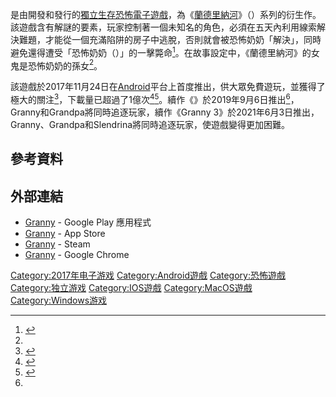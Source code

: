 {{noteTA
|G1=Games
}}
{{Infobox video game
| title = {{lang|en|Granny}}
| developer = {{lang|en|DVloper}}
| publisher = {{lang|en|DVloper}}
| series = 《[[蘭德里納河|蘭德里納河]]》（{{lang|en|''Slendrina''}}）
| engine = [[Unity_(游戏引擎)|Unity]]
| platforms = [[Android|Android]]<br /> [[iOS|iOS]]<br /> [[Microsoft_Windows|Microsoft Windows]]
| released = {{Unbulleted list|'''Android'''|2017-11-24|'''iOS'''|2017-12-11|'''Microsoft Windows'''|2018-11-20}}
| genre = [[生存恐怖游戏|生存恐怖]]，[[驚悚|驚悚]]
| modes = [[单人电子游戏|单人]]
| image = Granny_Game_Logo.png
}}

{{vgname|Granny}}是由{{lang|en|DVloper}}開發和發行的[[獨立遊戲|獨立]][[生存恐怖游戏|生存恐怖]][[電子遊戲|電子遊戲]]，為《[[蘭德里納河|蘭德里納河]]》（{{lang|en|''Slendrina''}}）系列的衍生作。該遊戲含有解謎的要素，玩家控制著一個未知名的角色，必須在五天內利用線索解決難題，才能從一個充滿陷阱的房子中逃脫，否則就會被恐怖奶奶「解決」，同時避免還得遭受「恐怖奶奶（{{lang|en|Granny}}）」的一擊斃命<ref name="Tecnoblog(2020-06-17)">{{cite web|url=https://tecnoblog.net/346082/como-bugar-a-granny-e-conseguir-sair-de-casa/|title=Como bugar a Granny e conseguir sair de casa|last=Leonardo|first=André|work=Tecnoblog|date=2020-06-17|accessdate=2020-07-20|archive-url=https://web.archive.org/web/20200720085244/https://tecnoblog.net/346082/como-bugar-a-granny-e-conseguir-sair-de-casa/|archive-date=2020-07-20|dead-url=no}}</ref>。在故事設定中，《蘭德里納河》的女鬼{{lang|en|Slendrina}}是恐怖奶奶的孫女<ref name="Tecnoblog(2020-06-17)" />。

該遊戲於2017年11月24日在[[Android|Android]]平台上首度推出，供大眾免費遊玩，並獲得了極大的關注<ref name="Newsweek(2018-03-23)">{{cite news|url=https://www.newsweek.com/granny-horror-game-walkthrough-cheats-rooms-items-ios-android-859002|title='Granny' Horror Game Walkthrough: Cheat List for Every Room Including Hidden Weapon Passage|last=Harbison|first=Cammy|work=[[新聞週刊|Newsweek]]|date=2018-03-23|accessdate=2020-07-20|archive-url=https://web.archive.org/web/20190704231633/https://www.newsweek.com/granny-horror-game-walkthrough-cheats-rooms-items-ios-android-859002|archive-date=2019-07-04|dead-url=no}}</ref>，下載量已超過了1億次<ref name="CyberScoop(2019-06-27)">{{cite news|url=https://www.cyberscoop.com/scary-granny-zomby-android-credential-stealing-wandera/|title=A zombie game with 50,000 Play Store downloads was pulling sensitive data from Gmail|last=Stone|first=Jeff|work=CyberScoop|date=2019-06-27|accessdate=2020-07-20|archive-url=https://web.archive.org/web/20200620065248/https://www.cyberscoop.com/scary-granny-zomby-android-credential-stealing-wandera/|archive-date=2020-06-20|dead-url=no}}</ref><ref name="HiTekno(2020-04-05)">{{cite web|url=https://www.hitekno.com/games/2020/04/05/084500/10-game-android-offline-terbaik-april-2020-auto-usir-kegabutan|title=10 Game Android Offline Terbaik April 2020, Auto Usir Kegabutan!|last1=Pratnyawan|first1=Agung|last2=Rachmanta|first2=Rezza Dwi|work=HiTekno|date=2020-04-05|accessdate=2020-07-20|archive-url=https://web.archive.org/web/20200410070538/https://www.hitekno.com/games/2020/04/05/084500/10-game-android-offline-terbaik-april-2020-auto-usir-kegabutan|archive-date=2020-04-10|dead-url=no}}</ref>。續作《{{lang|en|Granny: Chapter Two}}》於2019年9月6日推出<ref name="HiTekno(2020-04-05)" />，Granny和Grandpa將同時追逐玩家，續作《Granny 3》於2021年6月3日推出，Granny、Grandpa和Slendrina將同時追逐玩家，使遊戲變得更加困難。

== 參考資料 ==
{{reflist|30em}}

== 外部連結 ==
* [https://play.google.com/store/apps/details?id=com.dvloper.granny&hl=zh_TW Granny] {{Wayback|url=https://play.google.com/store/apps/details?id=com.dvloper.granny&hl=zh_TW |date=20180727190410 }} - Google Play 應用程式
* [https://apps.apple.com/us/app/granny/id1323957120 Granny] {{Wayback|url=https://apps.apple.com/us/app/granny/id1323957120 |date=20201231211722 }} - App Store
* [https://store.steampowered.com/app/962400/Granny/ Granny] {{Wayback|url=https://store.steampowered.com/app/962400/Granny/ |date=20200522045937 }} - Steam
* [https://chrome.google.com/webstore/detail/granny/eejokkdiggcjajkeghppbpokdhiacdnf Granny] {{Wayback|url=https://chrome.google.com/webstore/detail/granny/eejokkdiggcjajkeghppbpokdhiacdnf |date=20210201204452 }} - Google Chrome

{{DEFAULTSORT:Granny}}
[[Category:2017年电子游戏|Category:2017年电子游戏]]
[[Category:Android遊戲|Category:Android遊戲]]
[[Category:恐怖遊戲|Category:恐怖遊戲]]
[[Category:独立游戏|Category:独立游戏]]
[[Category:IOS遊戲|Category:IOS遊戲]]
[[Category:MacOS遊戲|Category:MacOS遊戲]]
[[Category:Windows游戏|Category:Windows游戏]]